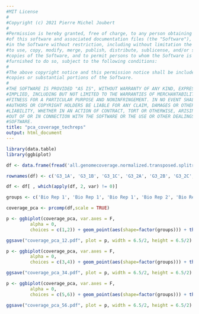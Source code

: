 ```yaml
---
#MIT License
#
#Copyright (c) 2021 Pierre Michel Joubert
#
#Permission is hereby granted, free of charge, to any person obtaining a copy
#of this software and associated documentation files (the "Software"), to deal
#in the Software without restriction, including without limitation the rights
#to use, copy, modify, merge, publish, distribute, sublicense, and/or sell
#copies of the Software, and to permit persons to whom the Software is
#furnished to do so, subject to the following conditions:
#
#The above copyright notice and this permission notice shall be included in all
#copies or substantial portions of the Software.
#
#THE SOFTWARE IS PROVIDED "AS IS", WITHOUT WARRANTY OF ANY KIND, EXPRESS OR
#IMPLIED, INCLUDING BUT NOT LIMITED TO THE WARRANTIES OF MERCHANTABILITY,
#FITNESS FOR A PARTICULAR PURPOSE AND NONINFRINGEMENT. IN NO EVENT SHALL THE
#AUTHORS OR COPYRIGHT HOLDERS BE LIABLE FOR ANY CLAIM, DAMAGES OR OTHER
#LIABILITY, WHETHER IN AN ACTION OF CONTRACT, TORT OR OTHERWISE, ARISING FROM,
#OUT OF OR IN CONNECTION WITH THE SOFTWARE OR THE USE OR OTHER DEALINGS IN THE
#SOFTWARE.
title: "pca_coverage_techreps"
output: html_document
---
```


```r
library(data.table)
library(ggbiplot)
```

```r

df <- data.frame(fread('all.genomecoverage.normalized.transposed.splitreads.10kbp'))

rownames(df) <- c('G3_1A', 'G3_1B', 'G3_1C', 'G3_2A', 'G3_2B', 'G3_2C', 'G3_3A', 'G3_3B')

df <- df[ , which(apply(df, 2, var) != 0)]

groups <- c('Bio Rep 1', 'Bio Rep 1', 'Bio Rep 1', 'Bio Rep 2', 'Bio Rep 2', 'Bio Rep 2', 'Bio Rep 3', 'Bio Rep 3')


```

```r

coverage_pca <- prcomp(df,scale = TRUE)

```

```r

p <- ggbiplot(coverage_pca, var.axes = F, 
         alpha = 0,
         choices = c(1,2)) + geom_point(aes(shape=factor(groups))) + theme(legend.position = 'null')

ggsave("coverage_pca_12.pdf", plot = p, width = 6.5/2, height = 6.5/2)

p <- ggbiplot(coverage_pca, var.axes = F, 
         alpha = 0,
         choices = c(3,4)) + geom_point(aes(shape=factor(groups))) + theme(legend.position = 'null')

ggsave("coverage_pca_34.pdf", plot = p, width = 6.5/2, height = 6.5/2)

p <- ggbiplot(coverage_pca, var.axes = F, 
         alpha = 0,
         choices = c(5,6)) + geom_point(aes(shape=factor(groups))) + theme(legend.position = 'null')

ggsave("coverage_pca_56.pdf", plot = p, width = 6.5/2, height = 6.5/2)


```

